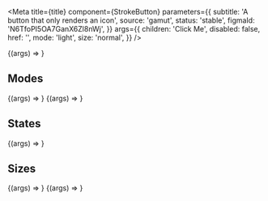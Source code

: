 

<Meta
  title={title}
  component={StrokeButton}
  parameters={{
    subtitle: 'A button that only renders an icon',
    source: 'gamut',
    status: 'stable',
    figmaId: 'N6TfoPI5OA7GanX6Zl8nWj',
  }}
  args={{
    children: 'Click Me',
    disabled: false,
    href: '',
    mode: 'light',
    size: 'normal',
  }}
/>

<Canvas>
  <Story name="StrokeButton">{(args) => <StrokeButton {...args} />}</Story>
</Canvas>

<PropsTable story="StrokeButton" />

## Modes

<Canvas>
  <Story name="Light" args={{ mode: 'light', children: 'light' }}>
    {(args) => <StrokeButton {...args} />}
  </Story>
  <Story name="Dark" args={{ mode: 'dark', children: 'dark' }}>
    {(args) => <StrokeButton {...args} />}
  </Story>
</Canvas>

## States

<Canvas>
  <Story name="Disabled" args={{ disabled: true, children: 'disabled' }}>
    {(args) => <StrokeButton {...args} />}
  </Story>
</Canvas>

## Sizes

<Canvas>
  <Story name="Normal" args={{ size: 'normal', children: 'normal' }}>
    {(args) => <StrokeButton {...args} />}
  </Story>
  <Story name="Small" args={{ size: 'small', children: 'small' }}>
    {(args) => <StrokeButton {...args} />}
  </Story>
</Canvas>
